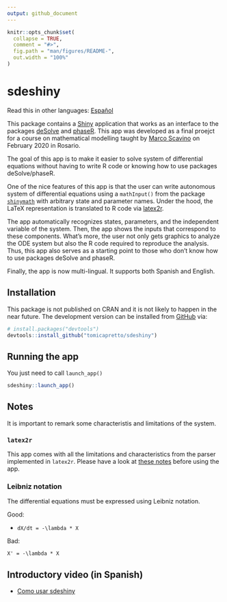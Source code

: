 ```yaml
---
output: github_document
---
```


```r
knitr::opts_chunk$set(
  collapse = TRUE,
  comment = "#>",
  fig.path = "man/figures/README-",
  out.width = "100%"
)
```

# sdeshiny

Read this in other languages: [Español](README.es.md)

This package contains a [Shiny](https://shiny.rstudio.com/) application that works
as an interface to the packages [deSolve](https://CRAN.R-project.org/package=deSolve)
and [phaseR](https://CRAN.R-project.org/package=phaseR). This app was developed as 
a final proejct for a course on mathematical modelling taught by [Marco Scavino](https://scholar.google.com/citations?user=woT0slUAAAAJ)
on February 2020 in Rosario.

The goal of this app is to make it easier to solve system of differential equations
without having to write R code or knowing how to use packages deSolve/phaseR.

One of the nice features of this app is that the user can write autonomous system of 
differential equations using a `mathInput()` from the package [`shinymath`](https://github.com/tomicapretto/shinymath)
with arbitrary state and parameter names. Under the hood, the LaTeX representation
is translated to R code via [latex2r](https://github.com/tomicapretto/latex2r).

The app automatically recognizes states, parameters, and the independent variable of
the system. Then, the app shows the inputs that correspond to these components. 
What's more, the user not only gets graphics to analyze the ODE system but also the 
R code required to reproduce the analysis. Thus, this app also serves as a starting
point to those who don't know how to use packages deSolve and phaseR.

Finally, the app is now multi-lingual. It supports both Spanish and English.

## Installation

This package is not published on CRAN and it is not likely to happen in the near future.
The development version can be installed from [GitHub](https://github.com/) via:

``` r
# install.packages("devtools")
devtools::install_github("tomicapretto/sdeshiny")
```
## Running the app

You just need to call `launch_app()`

```r
sdeshiny::launch_app()
```

## Notes

It is important to remark some characteristis and limitations of the system.

### `latex2r`

This app comes with all the limitations and characteristics from the parser implemented
in `latex2r`. Please have a look at [these notes](https://github.com/tomicapretto/latex2r#supported-latex) 
before using the app.

### Leibniz notation

The differential equations must be expressed using Leibniz notation.

Good:

* `dX/dt = -\lambda * X`

Bad:

`X' = -\lambda * X`

## Introductory video (in Spanish)

* [Como usar sdeshiny](https://www.youtube.com/watch?v=CZP9TaTwRlI)
